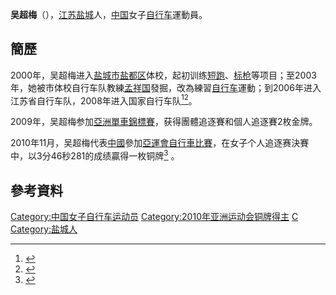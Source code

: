 {{Infobox 單車選手
| ridername     = 吴超梅
| image          = 
| image_size     = 
| caption        = 
| fullname       = 
| nickname       = 
| date_of_birth  = {{birth_date_and_age|1989|8|11}}<ref name="廣州亞運">{{cite web|title=场地自行车 - 吴超梅 - 简历|url=http://www.gz2010.cn/info/CHN_CHN/ZB/ZBB101A_CT@@@@@@@@@@@@@@@CHN_number=200328.html|publisher=2010年广州亚运会官方网站}}{{zh-cn}}</ref>
| place_of_birth = {{CHN}}[[江苏省|江苏省]][[盐城市|盐城市]]
| height         = {{height|m=1.74}}<ref name="廣州亞運"/>
| weight         = {{weight|kg=67}}<ref name="廣州亞運"/>
| country        = {{CHN}}
| currentteam    = 
| discipline     = 
| role           = 車手
| ridertype      = 场地自行车 
| amateuryears   = 
| amateurteams   = 
| proyears       = 
| proteams       = 
| majorwins      = 
| medaltemplates = 
{{MedalCountry|{{CHN}}}}
{{MedalSport | 女子[[單車|單車]]}}
{{MedalCompetition | [[亞洲運動會|亞洲運動會]]}}
{{MedalBronze | [[2010年亞洲運動會|2010年 廣州]] | [[2010年亞洲運動會自行車比賽|个人追逐赛]]}}
{{MedalCompetition | [[亞洲單車錦標賽|亞洲單車錦標賽]]}}
{{MedalGold | [[2009年亞洲單車錦標賽|2009年 登加龍]] | 個人追逐賽 }}
{{MedalGold | [[2009年亞洲單車錦標賽|2009年 登加龍]] | 團體追逐賽 }}
{{MedalBronze | [[2011年亞洲單車錦標賽|2011年 呵叻]] | 個人追逐賽 }}
| updated        = 
}}
'''吴超梅'''（{{bd|1989年|8月11日|catIdx=W吴}}），[[江苏|江苏]][[盐城|盐城]]人，[[中国|中国]]女子[[自行车|自行车]]運動員。

==簡歷==
2000年，吴超梅进入[[盐城市|盐城市]][[盐都区|盐都区]]体校，起初训练[[短跑|短跑]]、[[标枪|标枪]]等项目；至2003年，她被市体校自行车队教練[[孟祥国|孟祥国]]發掘，改為練習[[自行车|自行车]]運動；到2006年进入江苏省自行车队，2008年进入国家自行车队<ref>{{cite news|title=盐城市盐都区体校欢迎亚运健儿回母校|url=http://jsxxty.jssjys.com/Html/Article/3838/|newspaper=盐都教育网|date=2010-11-21|access-date=2012-02-14|archive-url=https://web.archive.org/web/20160306135907/http://jsxxty.jssjys.com/Html/Article/3838/|archive-date=2016-03-06|dead-url=yes}}</ref><ref>{{cite news|title=盐城女孩吴超梅亚运会摘铜|url=http://paper.ycnews.cn/ycwb/html/2010-11/16/content_587380.htm|newspaper=盐阜大众报|date=2010-11-16}}{{dead link|date=2017年12月 |bot=InternetArchiveBot |fix-attempted=yes }}</ref>。

2009年，吴超梅参加[[2009年亞洲單車錦標賽|亞洲單車錦標賽]]，获得團體追逐賽和個人追逐賽2枚金牌。

2010年11月，吴超梅代表[[2010年亞洲運動會中國代表團|中國]]參加[[2010年亞洲運動會自行車比賽|亞運會自行車比賽]]，在女子个人追逐赛決賽中，以3分46秒281的成绩贏得一枚铜牌<ref>{{cite news|title=场地追逐赛姜帆两破亚洲纪录夺冠 吴超梅摘铜|url=http://sports.qq.com/a/20101114/001957.htm|newspaper=华奥星空|date=2010-11-14}}</ref> 。

==參考資料==
{{reflist}}

{{DEFAULTSORT:WU Chaomei}}
[[Category:中国女子自行车运动员|Category:中国女子自行车运动员]]
[[Category:2010年亚洲运动会铜牌得主|Category:2010年亚洲运动会铜牌得主]]
[[Category:吴姓|C]]
[[Category:盐城人|Category:盐城人]]